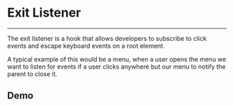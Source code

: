 

<Meta title="Docs/Utils/Exit Listener" />

# Exit Listener

---

The exit listener is a hook that allows developers to subscribe to
click events and escape keyboard events on a root element.

A typical example of this would be a menu, when a user opens the menu we want
to listen for events if a user clicks anywhere but our menu to notify
the parent to close it.

## Demo
<Canvas of={ExitListenerStories.Simple} sourceState="shown" />
